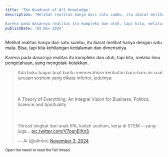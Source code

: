 ```yaml
---
title: 'The Quadrant of All Knowledge'
description: 'Melihat realitas hanya dari satu sumbu, itu ibarat melihat hanya dengan satu mata. Bisa, tapi kita kehilangan kedalaman dan dimensinya.

Karena pada dasarnya realitas itu kompleks dan utuh, tapi kita, melalui ilmu pengetahuan, yang mengotak-kotakkan.'
publishDate: '03 Nov 2024'
---
```

Melihat realitas hanya dari satu sumbu, itu ibarat melihat hanya dengan satu mata. Bisa, tapi kita kehilangan kedalaman dan dimensinya.

Karena pada dasarnya realitas itu kompleks dan utuh, tapi kita, melalui ilmu pengetahuan, yang mengotak-kotakkan.

<blockquote class="twitter-tweet"><p lang="in" dir="ltr">Ada buku bagus buat bantu mencerahkan keributan baru-baru ini soal jurusan soshum yang dikata inferior, judulnya:<br></br><br></br>A Theory of Everything: An Integral Vision for Business, Politics, Science and Spirituality<br></br><br></br>Thread singkat dari anak IPA, kuliah soshum, kerja di STEM —yang juga… <a href="https://t.co/V7opnEIXnS">pic.twitter.com/V7opnEIXnS</a></p>&mdash; Al (@alhrkn) <a href="https://twitter.com/alhrkn/status/1852944266773016643?ref_src=twsrc%5Etfw">November 3, 2024</a></blockquote>

<small> Open the tweet to read the full thread.</small>